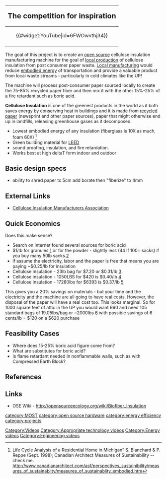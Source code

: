 {{MOST}}

{|style="border:1px solid #ffa508; background-color: #D0D0FF; margin-left:.1em; margin-top:2px; -moz-border-radius:15px;" align="right" width="240px"
!<big><big>The competition for inspiration</big>
|-
|<center>{{#widget:YouTube|id=6FWOwvthj34}} </center>
|-
|}


The goal of this project is to create an [[open source]] cellulose insulation manufacturing machine for the goal of [[local production]] of cellulose insulation from post consumer paper waste. [[Local manufacturing]] would reduce [[embodied energy]] of transportation and provide a valuable product from local waste streams - particularly in cold climates like the UP!

The machine will process post-consumer paper sourced locally to create the 75-85% recycled paper fiber and then mix it with the other 15%-25% of a fire retardant such as boric acid.


'''Cellulose Insulation''' is one of the greenest products  in the world as it both saves energy by conserving heat in buildings and it is made from [[recycled paper]] (newsprint and other paper sources), paper that might  otherwise end up in landfills, releasing greenhouse gases as it decomposed.
* Lowest embodied energy of any insulation (fiberglass is 10X as much, foam 60X) <ref>  Life Cycle Analysis of a Residential Home in Michigan” S. Blanchard  & P. Reppe (Sept. 1998); Canadian  Architect Measures of Sustainability -- check me. http://www.canadianarchitect.com/asf/perspectives_sustainibility/measures_of_sustainablity/measures_of_sustainablity_embodied.htm </ref>
* Green building material for [[LEED]]
* sound proofing, insulation, and fire retardation.
* Works best at high deltaT form indoor and outdoor

==Basic design specs==
* ability to shred paper to 5cm add borate then "fiberize" to 4mm

==External Links==
* [http://www.cellulose.org/ Cellulose Insulation  Manufacturers Association]

==Quick Economics==
Does this make sense?
* Search on internet found several sources for boric acid
* $1/lb for granules [http://www.farmerboyag.com/fly-insect-control/boric-acid-50lb.asp] or for the powder - slightly less (44 if 100+ sacks) if you buy many 50lb sacks.[http://www.dudadiesel.com/choose_item.php?id=borpbags&kpid=borpbags&gclid=CJbQw8211MYCFQGGaQodAW0MWQ]
* if assume the electricity, labor and the paper is free that means you are paying ~$0.25/lb for insulation
* Cellulose insulation - 23lb bag for $7.20 or $0.31/lb [http://www.shop.insulationmaterials.com/Energy-Care-Cellulose-23lb-Bags-EC-1000.htm?gclid=CPan1oK31MYCFYcCaQodqUgC6g]
* Cellulose insulation - 1050LBS  for $420 is $0.40/lb [http://www.thetoolworkshop.com/greenfibercelluloseinsulationins770ld.aspx]
* Cellulose insulation - 17280lbs for $6393 is $0.37/lb [http://www.theenergyconscious.com/fiberamerica-li004.html?gclid=CJuulpW61MYCFQuQaQodsqkC2w]

This gives you a 20% savings on materials - but your time and the electricity and the machine are all going to have real costs. However, the disposal of the paper will have a real cost too. This looks marginal.
So for 1000 square feet of attic in the UP you would want R60 and need 105 standard bags of 19.05lbs/bag or ~2000lbs [http://www.greenfiber.com/step_one_-_calculate_your_need_how_to_install.html]
with possible savings of 6 cents/lb = $120 on a $620 purchase

==Feasibility Cases==
*Where does 15-25% boric acid figure come from?
*What are substitutes for boric acid?
*Is flame retardant needed in nonflammable walls, such as with Compressed Earth Block?

== References==
<references/>

==Links==
*OSE Wiki - http://opensourceecology.org/wiki/Biofiber_Insulation

[[category:MOST]]
[[category:open source hardware]]
[[category:energy efficiency]]
[[category:projects]]
[[Category:Videos]]
[[Category:Appropriate technology videos]]
[[Category:Energy videos]]
[[Category:Engineering videos]]